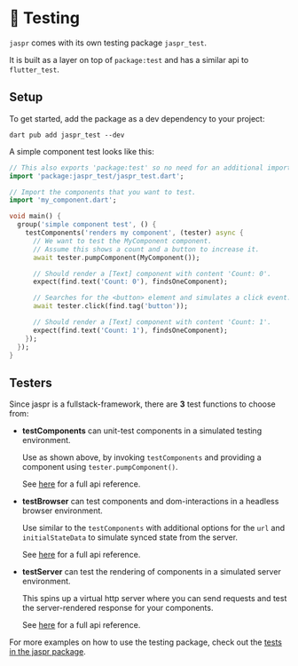 # 🧪 Testing

`jaspr` comes with its own testing package `jaspr_test`.

It is built as a layer on top of `package:test` and has a similar api to `flutter_test`.

## Setup

To get started, add the package as a dev dependency to your project:
```shell
dart pub add jaspr_test --dev
```

A simple component test looks like this:

```dart title="test/simple_test.dart"
// This also exports 'package:test' so no need for an additional import.
import 'package:jaspr_test/jaspr_test.dart';

// Import the components that you want to test.
import 'my_component.dart';

void main() {
  group('simple component test', () {
    testComponents('renders my component', (tester) async {
      // We want to test the MyComponent component.
      // Assume this shows a count and a button to increase it.
      await tester.pumpComponent(MyComponent());

      // Should render a [Text] component with content 'Count: 0'.
      expect(find.text('Count: 0'), findsOneComponent);

      // Searches for the <button> element and simulates a click event.
      await tester.click(find.tag('button'));

      // Should render a [Text] component with content 'Count: 1'.
      expect(find.text('Count: 1'), findsOneComponent);
    });
  });
}
```

## Testers

Since jaspr is a fullstack-framework, there are **3** test functions to choose from:

- **testComponents** can unit-test components in a simulated testing environment.

  Use as shown above, by invoking `testComponents` and providing a component
  using `tester.pumpComponent()`.

  See [here](https://pub.dev/documentation/jaspr_test/latest/server_test/ComponentTester-class.html) for a full api reference.

- **testBrowser** can test components and dom-interactions in a headless browser environment.

  Use similar to the `testComponents` with additional options for the `url` and `initialStateData` to
  simulate synced state from the server.

  See [here](https://pub.dev/documentation/jaspr_test/latest/browser_test/BrowserTester-class.html) for a full api reference.

- **testServer** can test the rendering of components in a simulated server environment.

  This spins up a virtual http server where you can send requests and test the server-rendered response
  for your components.

  See [here](https://pub.dev/documentation/jaspr_test/latest/server_test/ServerTester-class.html) for a full api reference.


For more examples on how to use the testing package, check out the [tests in the jaspr package](https://github.com/schultek/jaspr/tree/main/packages/jaspr/test).
